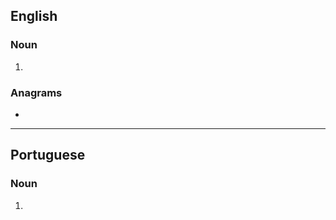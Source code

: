 {{also|acérolas}}

==English==

===Noun===
{{head|en|noun plural form}}

# {{plural of|acerola|lang=en}}

===Anagrams===
* {{l|en|Coral Sea}}

----

==Portuguese==

===Noun===
{{head|pt|noun plural form}}

# {{plural of|acerola|lang=pt}}